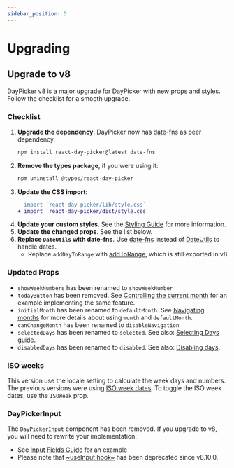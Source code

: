 ```yaml
---
sidebar_position: 5
---
```


# Upgrading

## Upgrade to v8

DayPicker v8 is a major upgrade for DayPicker with new props and styles. Follow the checklist for a smooth upgrade.

### Checklist

1. **Upgrade the dependency**. DayPicker now has [date-fns](https://date-fns.org/) as peer dependency.
   ```bash npm2yarn
   npm install react-day-picker@latest date-fns
   ```
2. **Remove the types package**, if you were using it:
   ```bash npm2yarn
   npm uninstall @types/react-day-picker
   ```
3. **Update the CSS import**:
   ```diff
   - import `react-day-picker/lib/style.css`
   + import `react-day-picker/dist/style.css`
   ```
4. **Update your custom styles**. See the [Styling Guide](/using-daypicker/styling.mdx) for more information.
5. **Update the changed props**. See the list below.
6. **Replace `DateUtils` with date-fns**. Use [date-fns](https://date-fns.org/) instead of [DateUtils](https://react-day-picker-v7.netlify.app/api/DateUtils) to handle dates.
   - Replace `addDayToRange` with [addToRange](../api/functions/addToRange), which is still exported in v8

### Updated Props

- `showWeekNumbers` has been renamed to `showWeekNumber`
- `todayButton` has been removed. See [Controlling the current month](https://daypicker.dev/basics/navigation#controlling-the-current-month) for an example implementing the same feature.
- `initialMonth` has been renamed to `defaultMonth`. See [Navigating months](https://daypicker.dev/basics/navigation) for more details about using `month` and `defaultMonth`.
- `canChangeMonth` has been renamed to `disableNavigation`
- `selectedDays` has been renamed to `selected`. See also: [Selecting Days guide](https://daypicker.dev/basics/selecting-days).
- `disabledDays` has been renamed to `disabled`. See also: [Disabling days](https://daypicker.dev/basics/modifiers#disabling-days).

### ISO weeks

This version use the locale setting to calculate the week days and numbers. The previous versions were using [ISO week dates](https://en.wikipedia.org/wiki/ISO_week_date). To toggle the ISO week dates, use the `ISOWeek` prop.

### DayPickerInput

The `DayPickerInput` component has been removed. If you upgrade to v8, you will need to rewrite your implementation:

- See [Input Fields Guide](/advanced-guides/input-fields) for an example
- Please note that [~useInput hook~](../api/functions/useInput) has been deprecated since v8.10.0.

